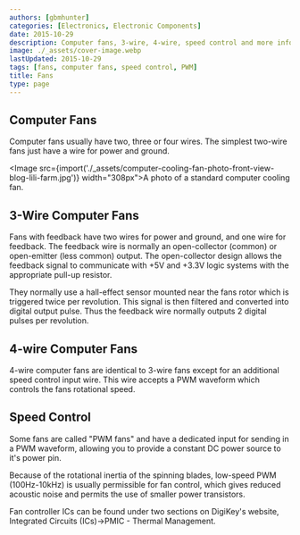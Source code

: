 ```yaml
---
authors: [gbmhunter]
categories: [Electronics, Electronic Components]
date: 2015-10-29
description: Computer fans, 3-wire, 4-wire, speed control and more info on fans.
image: ./_assets/cover-image.webp
lastUpdated: 2015-10-29
tags: [fans, computer fans, speed control, PWM]
title: Fans
type: page
---
```


## Computer Fans

Computer fans usually have two, three or four wires. The simplest two-wire fans just have a wire for power and ground.

<Image src={import('./_assets/computer-cooling-fan-photo-front-view-blog-lili-farm.jpg')} width="308px">A photo of a standard computer cooling fan.</Image>

## 3-Wire Computer Fans

Fans with feedback have two wires for power and ground, and one wire for feedback. The feedback wire is normally an open-collector (common) or open-emitter (less common) output. The open-collector design allows the feedback signal to communicate with +5V and +3.3V logic systems with the appropriate pull-up resistor.

They normally use a hall-effect sensor mounted near the fans rotor which is triggered twice per revolution. This signal is then filtered and converted into digital output pulse. Thus the feedback wire normally outputs 2 digital pulses per revolution.

## 4-wire Computer Fans

4-wire computer fans are identical to 3-wire fans except for an additional speed control input wire. This wire accepts a PWM waveform which controls the fans rotational speed.

## Speed Control

Some fans are called "PWM fans" and have a dedicated input for sending in a PWM waveform, allowing you to provide a constant DC power source to it's power pin.

Because of the rotational inertia of the spinning blades, low-speed PWM (100Hz-10kHz) is usually permissible for fan control, which gives reduced acoustic noise and permits the use of smaller power transistors.

Fan controller ICs can be found under two sections on DigiKey's website, Integrated Circuits (ICs)->PMIC - Thermal Management. 

